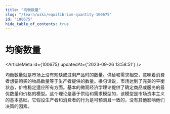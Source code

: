 ```yaml
---
title: "均衡数量"
slug: "/learn/wiki/equilibrium-quantity-100675"
id: "100675"
hide_table_of_contents: true
---
```



# 均衡数量

<ArticleMeta id={100675} updatedAt={'2023-09-26 13:58:51'} />
<div className='border-solid border-b border-t-0 my-4 border-[var(--ifm-color-gray-300)]' />

均衡数量就是市场上没有短缺或过剩产品时的数量。供给和需求相交，意味着消费者想要购买的物品数量等于生产者提供的数量。换句话说，市场达到了完美的平衡状态，价格稳定适应所有方面。基本的微观经济学理论提供了确定商品或服务的最优数量和价格的模型。这个理论是基于供给和需求模型的，该模型是市场资本主义的基本基础。它假设生产者和消费者的行为是可预测且一致的，没有其他影响他们决策的因素。
